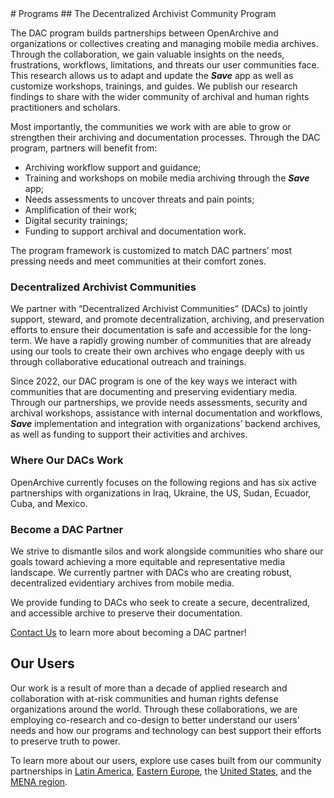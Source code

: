 
<HeaderSection>
    # Programs

</HeaderSection>

<CommunitiesSection>
## The Decentralized Archivist Community Program

The DAC program builds partnerships between OpenArchive and organizations or collectives creating and managing mobile media archives. Through the collaboration, we gain valuable insights on the needs, frustrations, workflows, limitations, and threats our user communities face. This research allows us to adapt and update the **_Save_** app as well as customize workshops, trainings, and guides. We publish our research findings to share with the wider community of archival and human rights practitioners and scholars.

Most importantly, the communities we work with are able to grow or strengthen their archiving and documentation processes. Through the DAC program, partners will benefit from:

- Archiving workflow support and guidance;
- Training and workshops on mobile media archiving through the **_Save_** app;
- Needs assessments to uncover threats and pain points;
- Amplification of their work;
- Digital security trainings;
- Funding to support archival and documentation work.

The program framework is customized to match DAC partners’ most pressing needs and meet communities at their comfort zones.


### Decentralized Archivist Communities

We partner with “Decentralized Archivist Communities” (DACs) to jointly support, steward, and promote decentralization, archiving, and preservation efforts to ensure their documentation is safe and accessible for the long-term. We have a rapidly growing number of communities that are already using our tools to create their own archives who engage deeply with us through collaborative educational outreach and trainings.

Since 2022, our DAC program is one of the key ways we interact with communities that are documenting and preserving evidentiary media. Through our partnerships, we provide needs assessments, security and archival workshops, assistance with internal documentation and workflows, **_Save_** implementation and integration with organizations’ backend archives, as well as funding to support their activities and archives.


### Where Our DACs Work

OpenArchive currently focuses on the following regions and has six active partnerships with organizations in Iraq, Ukraine, the US, Sudan, Ecuador, Cuba, and Mexico.

<RegionsSection />

### Become a DAC Partner

We strive to dismantle silos and work alongside communities who share our goals toward achieving a more equitable and representative media landscape. We currently partner with DACs who are creating robust, decentralized evidentiary archives from mobile media.

We provide funding to DACs who seek to create a secure, decentralized, and accessible archive to preserve their documentation.

[Contact Us](mailto:info@open-archive.org) to learn more about becoming a DAC partner!

</CommunitiesSection>

<OurUsersSection>

## Our Users

Our work is a result of more than a decade of applied research and collaboration with at-risk communities and human rights defense organizations around the world. Through these collaborations, we are employing co-research and co-design to better understand our users’ needs and how our programs and technology can best support their efforts to preserve truth to power.

To learn more about our users, explore use cases built from our community partnerships in [Latin America](/programs/our-users/latam), [Eastern Europe](/programs/our-users/eastern-europe), the [United States](/programs/our-users/north-america), and the [MENA region](/programs/our-users/mena).

</OurUsersSection>
